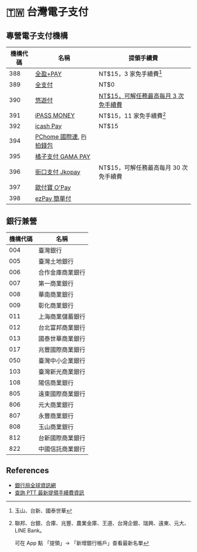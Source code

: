 # 🇹🇼 台灣電子支付

## 專營電子支付機構

| 機構代碼 | 名稱                                                                                  | 提領手續費                                                                                  |
| -------- | ------------------------------------------------------------------------------------- | ------------------------------------------------------------------------------------------- |
| 388      | [全盈+PAY](https://www.pluspay.com.tw/)                                               | NT$15，3 家免手續費[^1]                                                                     |
| 389      | [全支付](https://www.pxpayplus.com/)                                                  | NT$0                                                                                        |
| 390      | [悠遊付](https://easywallet.easycard.com.tw/)                                         | [NT$15，可解任務最高每月 3 次免手續費](https://www.easycard.com.tw/new?cls=2&id=1687321619) |
| 391      | [iPASS MONEY](https://www.i-pass.com.tw/Page/AboutAccount)                            | NT$15，11 家免手續費[^2]                                                                    |
| 392      | [icash Pay](https://www.icashpay.com.tw/)                                             | NT$15                                                                                       |
| 394      | [PChome 國際連](https://www.interpay.com.tw/), [Pi 拍錢包](https://www.piapp.com.tw/) |                                                                                             |
| 395      | [橘子支付 GAMA PAY](https://www.gamapay.com.tw/)                                      |                                                                                             |
| 396      | [街口支付 Jkopay](https://www.jkopay.com/)                                            | NT$15，可解任務最高每月 30 次免手續費                                                       |
| 397      | [歐付寶 O'Pay](https://www.opay.tw/)                                                  |                                                                                             |
| 398      | [ezPay 簡單付](https://www.ezpay.com.tw/)                                             |                                                                                             |

[^1]: 玉山、台新、國泰世華
[^2]:
    聯邦、台銀、合庫、兆豐、農業金庫、王道、台灣企銀、瑞興、遠東、元大、LINE Bank。

    可在 App 點 「提領」→ 「新增銀行帳戶」查看最新名單

## 銀行兼營

| 機構代碼 | 名稱             |
| -------- | ---------------- |
| 004      | 臺灣銀行         |
| 005      | 臺灣土地銀行     |
| 006      | 合作金庫商業銀行 |
| 007      | 第一商業銀行     |
| 008      | 華南商業銀行     |
| 009      | 彰化商業銀行     |
| 011      | 上海商業儲蓄銀行 |
| 012      | 台北富邦商業銀行 |
| 013      | 國泰世華商業銀行 |
| 017      | 兆豐國際商業銀行 |
| 050      | 臺灣中小企業銀行 |
| 103      | 臺灣新光商業銀行 |
| 108      | 陽信商業銀行     |
| 805      | 遠東國際商業銀行 |
| 806      | 元大商業銀行     |
| 807      | 永豐商業銀行     |
| 808      | 玉山商業銀行     |
| 812      | 台新國際商業銀行 |
| 822      | 中國信託商業銀行 |

## References

- [銀行局全球資訊網](https://www.banking.gov.tw/ch/home.jsp?id=642&parentpath=0,590,604)
- [查詢 PTT 最新提領手續費資訊](https://www.google.com/search?q=site%3Aptt.cc+%E9%9B%BB%E5%AD%90%E6%94%AF%E4%BB%98+%E6%8F%90%E9%A0%98+%E6%89%8B%E7%BA%8C%E8%B2%BB)

